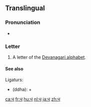 {{Devanagari character info|hex=927|name=DEVANAGARI LETTER DHA|image=[[File:Deva-ध-order.gif|100px]]}}
==Translingual==

===Pronunciation===
* {{IPA|/dʱə/|lang=mul}}

===Letter===
{{mul-Deva|dha}}

# A letter of the [[Devanagari alphabet]].

====See also====
Ligaturs:
* {{Deva|[[द्ध]]}} (ddha): {{Deva|[[द]]}} + {{Deva|ध}}

[[ca:ध]]
[[fr:ध]]
[[hu:ध]]
[[nl:ध]]
[[ja:ध]]
[[zh:ध]]